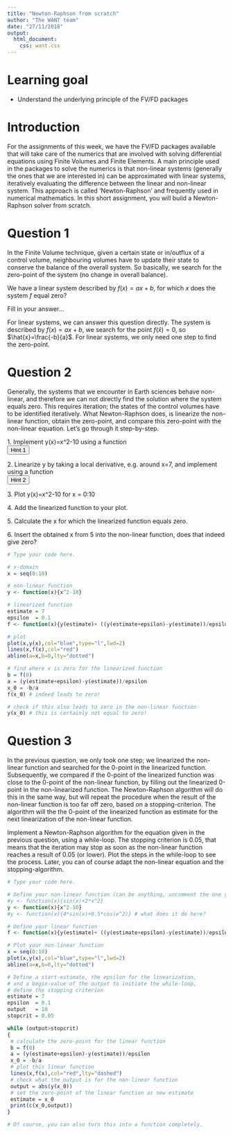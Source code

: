 ```yaml
---
title: "Newton-Raphson from scratch"
author: "The WANT team"
date: "27/11/2018"
output:
  html_document:
    css: want.css
---
```

<!-- include the hint.js -->
<script src="hints.js"></script>

# Learning goal
* Understand the underlying principle of the FV/FD packages

# Introduction
For the assignments of this week, we have the FV/FD packages available that will take care of the numerics that are involved with solving differential equations using Finite Volumes and Finite Elements. A main principle used in the packages to solve the numerics is that non-linear systems (generally the ones that we are interested in) can be approximated with linear systems, iteratively evaluating the difference between the linear and non-linear system. This approach is called 'Newton-Raphson' and frequently used in numerical mathematics. In this short assignment, you will build a Newton-Raphson solver from scratch. 

# Question 1
In the Finite Volume technique, given a certain state or in/outflux of a control volume, neighbouring volumes have to update their state to conserve the balance of the overall system. So basically, we search for the zero-point of the system (no change in overall balance). 

<div class="question">
We have a linear system described by $f(x)=ax+b$, for which $x$ does the system $f$ equal zero? 
</div>

<span class="student_answer">
Fill in your answer...
</span>

<span class="answer">
For linear systems, we can answer this question directly. The system is described by $f(x) = ax+b$, we search for the point $f(\hat{x}) = 0$, so $\hat{x}=\frac{-b}{a}$. For linear systems, we only need one step to find the zero-point. 
</span>


# Question 2
Generally, the systems that we encounter in Earth sciences behave non-linear, and therefore we can not directly find the solution where the system equals zero. This requires iteration; the states of the control volumes have to be identified iteratively. What Newton-Raphson does, is linearize the non-linear function, obtain the zero-point, and compare this zero-point with the non-linear equation. Let's go through it step-by-step. 

<span class="question"> 
1. Implement y(x)=x^2-10 using a function <br>
<!-- HINT 1 -->
<button type="button" onclick="showHint(1)">Hint 1</button>
<p id="Q1"> </p>
</span>

<span class="question"> 
2. Linearize y by taking a local derivative, e.g. around x=7, and implement using a function <br>
<!-- HINT 2 -->
<button type="button" onclick="showHint(2)">Hint 2</button>
<p id="Q2"> </p>
</span>

<span class="question"> 
3. Plot y(x)=x^2-10 for x = 0:10 <br>
</span>

<span class="question"> 
4. Add the linearized function to your plot. <br>
</span>

<span class="question"> 
5. Calculate the x for which the linearized function equals zero. <br>
</span>

<span class="question"> 
6. Insert the obtained x from 5 into the non-linear function, does that indeed give zero? <br>
</span>

```r
# Type your code here.
```

<span class="answer">

```r
# x-domain
x = seq(0:10)

# non-linear function
y <- function(x){x^2-10}

# linearized function 
estimate = 7
epsilon  = 0.1
f <- function(x){y(estimate)+ ((y(estimate+epsilon)-y(estimate))/epsilon)*(x-estimate)}

# plot 
plot(x,y(x),col="blue",type="l",lwd=2)
lines(x,f(x),col="red")
abline(a=x,b=0,lty="dotted")

# find where x is zero for the linearized function
b = f(0)
a = (y(estimate+epsilon)-y(estimate))/epsilon
x_0 = -b/a
f(x_0) # indeed leads to zero!

# check if this also leads to zero in the non-linear function
y(x_0) # this is certainly not equal to zero! 

```
</span>

# Question 3
In the previous question, we only took one step; we linearized the non-linear function and searched for the 0-point in the linearized function. Subsequently, we compared if the 0-point of the linearized function was close to the 0-point of the non-linear function, by filling out the linearized 0-point in the non-linearized function. The Newton-Raphson algorithm will do this in the same way, but will repeat the procedure when the result of the non-linear function is too far off zero, based on a stopping-criterion. The algorithm will the the 0-point of the linearized function as estimate for the next linearization of the non-linear function. 

<span class="question"> 
Implement a Newton-Raphson algorithm for the equation given in the previous question, using a while-loop. The stopping criterion is 0.05, that means that the iteration may stop as soon as the non-linear function reaches a result of 0.05 (or lower). Plot the steps in the while-loop to see the process. Later, you can of course adapt the non-linear equation and the stopping-algorithm.
</span>

```r
# Type your code here.
```

<span class="answer">
```r
# Define your non-linear function (can be anything, uncomment the one you want to use)
#y <- function(x){sin(x)+2*x^2}
y <- function(x){x^2-10}
#y <- function(x){4*sin(x)+0.5*cos(x^2)} # what does it do here? 

# Define your linear function
f <- function(x){y(estimate)+ ((y(estimate+epsilon)-y(estimate))/epsilon)*(x-estimate)}

# Plot your non-linear function
x = seq(0:10)
plot(x,y(x),col="blue",type="l",lwd=2)
abline(a=x,b=0,lty="dotted")

# Define a start-estimate, the epsilon for the linearization, 
# and a begin-value of the output to initiate the while-loop,
# define the stopping criterion
estimate = 7
epsilon  = 0.1 
output   = 10
stopcrit = 0.05

while (output>stopcrit)
{
 # calculate the zero-point for the linear function
 b = f(0)
 a = (y(estimate+epsilon)-y(estimate))/epsilon
 x_0 = -b/a
 # plot this linear function
 lines(x,f(x),col="red",lty="dashed")
 # check what the output is for the non-linear function
 output = abs(y(x_0))
 # set the zero-point of the linear function as new estimate
 estimate = x_0
 print(c(x_0,output))
}

# Of course, you can also turn this into a function completely. 
```
</span>

